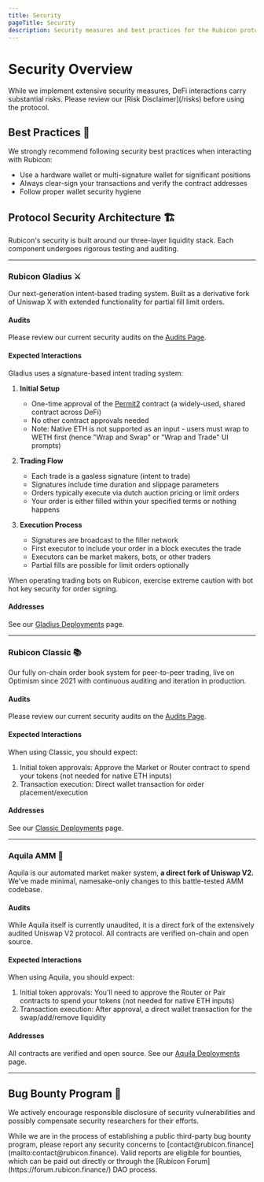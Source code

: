 ```yaml
---
title: Security
pageTitle: Security
description: Security measures and best practices for the Rubicon protocol
---
```



# Security Overview

<Callout type="warning">
While we implement extensive security measures, DeFi interactions carry substantial risks. Please review our [Risk Disclaimer](/risks) before using the protocol.
</Callout>

## Best Practices 🔐

We strongly recommend following security best practices when interacting with Rubicon:
- Use a hardware wallet or multi-signature wallet for significant positions
- Always clear-sign your transactions and verify the contract addresses
- Follow proper wallet security hygiene

## Protocol Security Architecture 🏗️

Rubicon's security is built around our three-layer liquidity stack. Each component undergoes rigorous testing and auditing.

---

### Rubicon Gladius ⚔️

Our next-generation intent-based trading system. Built as a derivative fork of Uniswap X with extended functionality for partial fill limit orders.

#### Audits
Please review our current security audits on the [Audits Page](/developers/protocol/audits).

#### Expected Interactions
Gladius uses a signature-based intent trading system:

1. **Initial Setup**
   - One-time approval of the [Permit2](https://github.com/Uniswap/permit2) contract (a widely-used, shared contract across DeFi)
   - No other contract approvals needed
   - Note: Native ETH is not supported as an input - users must wrap to WETH first (hence "Wrap and Swap" or "Wrap and Trade" UI prompts)

2. **Trading Flow**
   - Each trade is a gasless signature (intent to trade)
   - Signatures include time duration and slippage parameters
   - Orders typically execute via dutch auction pricing or limit orders
   - Your order is either filled within your specified terms or nothing happens

3. **Execution Process**
   - Signatures are broadcast to the filler network
   - First executor to include your order in a block executes the trade
   - Executors can be market makers, bots, or other traders
   - Partial fills are possible for limit orders optionally

<Callout type="warning">
When operating trading bots on Rubicon, exercise extreme caution with bot hot key security for order signing.
</Callout>

#### Addresses
See our [Gladius Deployments](/developers/deployments#rubicon-gladius-deployments) page.

---

### Rubicon Classic 📚

Our fully on-chain order book system for peer-to-peer trading, live on Optimism since 2021 with continuous auditing and iteration in production.

#### Audits
Please review our current security audits on the [Audits Page](/developers/protocol/audits).

#### Expected Interactions
When using Classic, you should expect:
1. Initial token approvals: Approve the Market or Router contract to spend your tokens (not needed for native ETH inputs)
2. Transaction execution: Direct wallet transaction for order placement/execution

#### Addresses
See our [Classic Deployments](/developers/deployments#rubicon-classic-deployments) page.

---

### Aquila AMM 🌊

Aquila is our automated market maker system, **a direct fork of Uniswap V2.** We've made minimal, namesake-only changes to this battle-tested AMM codebase.

#### Audits
While Aquila itself is currently unaudited, it is a direct fork of the extensively audited Uniswap V2 protocol. All contracts are verified on-chain and open source.

#### Expected Interactions
When using Aquila, you should expect:
1. Initial token approvals: You'll need to approve the Router or Pair contracts to spend your tokens (not needed for native ETH inputs)
2. Transaction execution: After approval, a direct wallet transaction for the swap/add/remove liquidity

#### Addresses
All contracts are verified and open source. See our [Aquila Deployments](/developers/deployments#rubicon-aquila-deployments) page.

---

## Bug Bounty Program 🐛

We actively encourage responsible disclosure of security vulnerabilities and possibly compensate security researchers for their efforts.

<Callout>
While we are in the process of establishing a public third-party bug bounty program, please report any security concerns to [contact@rubicon.finance](mailto:contact@rubicon.finance). Valid reports are eligible for bounties, which can be paid out directly or through the [Rubicon Forum](https://forum.rubicon.finance/) DAO process.
</Callout> 
